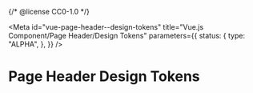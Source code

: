 {/* @license CC0-1.0 */}


<Meta
  id="vue-page-header--design-tokens"
  title="Vue.js Component/Page Header/Design Tokens"
  parameters={{
    status: {
      type: "ALPHA",
    },
  }}
/>

# Page Header Design Tokens

<ComponentTokensSection tokens={tokens} definition={tokensDefinitionPageHeader} component="utrecht-page-header" />
